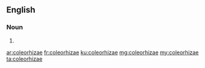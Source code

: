 ==English==

===Noun===
{{head|en|plural}}

# {{plural of|coleorhiza|lang=en}}

[[ar:coleorhizae]]
[[fr:coleorhizae]]
[[ku:coleorhizae]]
[[mg:coleorhizae]]
[[my:coleorhizae]]
[[ta:coleorhizae]]